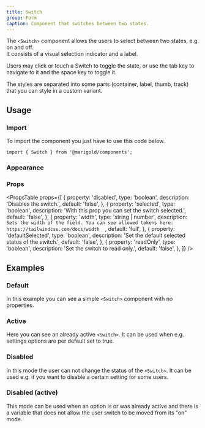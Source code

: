 ```yaml
---
title: Switch
group: Form
caption: Component that switches between two states.
---
```


The `<Switch>` component allows the users to select between two states, e.g. on and off.  
It consists of a visual selection indicator and a label.

Users may click or touch a Switch to toggle the state, or use the tab key to navigate to it and the space key to toggle it.

The styles are separated into some parts (container, label, thumb, track) that you can style in a custom variant.

## Usage

### Import

To import the component you just have to use this code below.

```tsx
import { Switch } from '@marigold/components';
```

### Appearance

<AppearanceTable component={title} />

### Props

<PropsTable
  props={[
    {
      property: 'disabled',
      type: 'boolean',
      description: 'Disables the switch.',
      default: 'false',
    },
    {
      property: 'selected',
      type: 'boolean',
      description: 'With this prop you can set the switch selected.',
      default: 'false',
    },
    {
      property: 'width',
      type: 'string | number',
      description: `Sets the width of the field. You can see allowed tokens here: https://tailwindcss.com/docs/width  `,
      default: 'full',
    },
    {
      property: 'defaultSelected',
      type: 'boolean',
      description: 'Set the default selected status of the switch.',
      default: 'false',
    },
    {
      property: 'readOnly',
      type: 'boolean',
      description: 'Set the switch to read only.',
      default: 'false',
    },
  ]}
/>

## Examples

### Default

In this example you can see a simple `<Switch>` component with no properties.

<ComponentDemo file="./switch-basic.demo.tsx" />

### Active

Here you can see an already active `<Switch>`. It can be used when e.g. settings options are per default set to true.

<ComponentDemo file="./switch-active.demo.tsx" />

### Disabled

In this mode the user can not change the status of the `<Switch>`. It can be used e.g. if you want to disable a certain setting for some users.

<ComponentDemo file="./switch-disabled.demo.tsx" />

### Disabled (active)

This mode can be used when an option is or was already active and there is a variable that does not allow the user switch to be moved from its "on" mode.

<ComponentDemo file="./switch-active-disabled.demo.tsx" />
